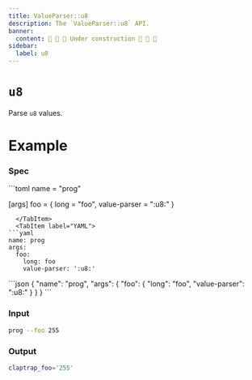 ```yaml
---
title: ValueParser::u8
description: The `ValueParser::u8` API.
banner:
  content: 🚧 🚧 🚧 Under construction 🚧 🚧 🚧
sidebar:
  label: u8
---
```



# `u8` <LinkButton href="https://docs.rs/clap/latest/clap/value_parser/fn.u8.html" icon="open-book" variant="minimal"></LinkButton>

<Badge text="since 0.1.0" size="small" />

Parse `u8` values.

# Example

### Spec

<Tabs syncKey="format">
  <TabItem label="TOML">
```toml
name = "prog"

[args]
foo = { long = "foo", value-parser = ":u8:" }
```
  </TabItem>
  <TabItem label="YAML">
```yaml
name: prog
args:
  foo:
    long: foo
    value-parser: ':u8:'
```
  </TabItem>
  <TabItem label="JSON">
```json
{
  "name": "prog",
  "args": {
    "foo": {
      "long": "foo",
      "value-parser": ":u8:"
    }
  }
}
```
  </TabItem>
</Tabs>

### Input

```bash
prog --foo 255
```

### Output

```bash
claptrap_foo='255'
```
